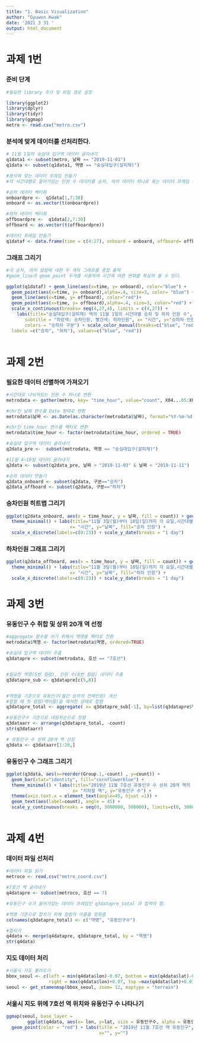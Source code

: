 ---
title: "1. Basic Visualization"
author: "Gyuwon Kwak"
date: '2021 3 31 '
output: html_document
---

# 과제 1번

### 준비 단계
```{r}
#필요한 library 추가 및 파일 경로 설정

library(ggplot2)
library(dplyr)
library(tidyr)
library(ggmap)
metro <- read.csv("metro.csv")
```

### 분석에 맞게 데이터를 선처리한다.

```{r}

# 11월 1일의 숭실대 입구역 데이터 골라내기
q1data1 <- subset(metro, 날짜 == "2019-11-01")
q1data <- subset(q1data1, 역명 == "숭실대입구(살피재)")

#분석에 맞는 데이터 프레임 만들기
#각 시간대별로 들어가있는 인원 수 데이터를 승차, 하차 데이터 하나로 묶는 데이터 프레임 만들기

#승차 데이터 벡터화
onboardpre <-  q1data[1,7:30]
onboard <- as.vector(t(onboardpre))

#하차 데이터 벡터화
offboardpre <-  q1data[2,7:30]
offboard <- as.vector(t(offboardpre))

#데이터 프레임 만들기
q1dataf <- data.frame(time = c(4:27), onboard = onboard, offboard= offboard)

```

### 그래프 그리기

```{r}

#각 승차, 하차 칼럼에 대한 두 개의 그래프를 중첩 출력
#geom_line과 geom_point 두개를 사용하여 시간에 따른 변화를 확실히 볼 수 있다.

ggplot(q1dataf) + geom_line(aes(x=time, y= onboard), color="blue") + 
  geom_point(aes(x=time, y= onboard),alpha=.4, size=3, color= "blue") +
  geom_line(aes(x=time, y= offboard), color="red")+
  geom_point(aes(x=time, y= offboard),alpha=.4, size=3, color="red") +
  scale_x_continuous(breaks= seq(4,27,4), limits = c(4,27)) +
    labs(title="숭실대입구(살피재) 역의 11월 1일의 시간대별 승차 및 하차 인원 수",
       subtitle = "파란색: 승차인원, 빨간색: 하차인원", x= "시간", y="승하차 인원",
       colors = "승하차 구분") + scale_color_manual(breaks=c("blue", "red"),
  labels =c("승차", "하차"), values=c("blue", "red"))
  

```

# 과제 2번

### 필요한 데이터 선별하여 가져오기
```{r}

#시간대로 나눠져있는 인원 수 하나로 변환
metrodata <- gather(metro, key= "time_hour", value="count", X04...05:X03...04)

#chr인 날짜 변수를 Date 형태로 변환
metrodata$날짜 <- as.Date(as.character(metrodata$날짜), format="%Y-%m-%d")

#chr인 time_hour 변수를 팩터로 변환
metrodata$time_hour <- factor(metrodata$time_hour, ordered = TRUE)

#숭실대 입구역 데이터 골라내기
q2data_pre <-  subset(metrodata, 역명 == "숭실대입구(살피재)")

#11월 4~10일 데이터 골라내기
q2data <- subset(q2data_pre, 날짜 > "2019-11-03" & 날짜 < "2019-11-11")

#승차 데이터 만들기
q2data_onboard <- subset(q2data, 구분=="승차")
q2data_offboard <- subset(q2data, 구분=="하차")

```


### 승차인원 히트맵 그리기
```{r}

ggplot(q2data_onboard, aes(x = time_hour, y = 날짜, fill = count)) + geom_tile() +
  theme_minimal() + labs(title="11월 3일(월)부터 10일(일)까지 각 요일,시간대별 승차인원 분포",
                        x= "시간", y="날짜", fill="승차 인원") +
  scale_x_discrete(labels=c(0:23)) + scale_y_date(breaks = "1 day")


```


### 하차인원 그래프 그리기
```{r}

ggplot(q2data_offboard, aes(x = time_hour, y = 날짜, fill = count)) + geom_tile() +
  theme_minimal() + labs(title="11월 3일(월)부터 10일(일)까지 각 요일,시간대별 하차인원 분포",
                        x= "시간", y="날짜", fill="하차 인원") +
  scale_x_discrete(labels=c(0:23)) + scale_y_date(breaks = "1 day")

```


# 과제 3번

### 유동인구 수 취합 및 상위 20개 역 선정
```{r}


#aggregate 함수를 쓰기 위해서 역명을 팩터로 전환
metrodata$역명 <- factor(metrodata$역명, ordered=TRUE)

#숭실대 입구역 데이터 추출
q3datapre <- subset(metrodata, 호선 == "7호선")


#필요한 역명(5번 컬럼), 인원 수(8번 컬럼) 데이터 추출
q3datapre_sub <- q3datapre[c(5,8)]


#역명을 기준으로 유동인구(월간 승하차 전체인원) 계산
#합할 때 첫 칼럼(역이름)을 제거한 상태로 합함
q3datapre_total <- aggregate( x= q3datapre_sub[-1], by=list(q3datapre$역명), sum)

#유동인구수 기준으로 내림차순으로 정렬
q3dataarr <- arrange(q3datapre_total, -count)
str(q3dataarr)

# 유동인구 수 상위 20개 역 선정 
q3data <- q3dataarr[1:20,]
```

### 유동인구 수 그래프 그리기 
```{r}

ggplot(q3data, aes(x=reorder(Group.1,-count) , y=count)) +
  geom_bar(stat="identity", fill="cornflowerblue") +
  theme_minimal() + labs(title="2019년 11월 7호선 유동인구 수 상위 20개 역의 유동인구 수", 
                         x= "지하철 역", y="유동인구 수") + 
  theme(axis.text.x = element_text(angle=45, hjust =1)) + 
  geom_text(aes(label=count), angle = 45) + 
  scale_y_continuous(breaks = seq(0, 3000000, 500000), limits=c(0, 3000000))
  

```
# 과제 4번

### 데이터 파일 선처리
```{r}

#데이터 파일 읽기
metroco <- read.csv("metro_coord.csv")

#7호선 역 골라내기
q4datapre <- subset(metroco, 호선 == 7)

#유동인구 수가 들어가있는 데이터 프레임인 q3datapre_total 과 합쳐야 함.

#역명 기준으로 합치기 위해 칼럼의 이름을 맞춰줌
colnames(q3datapre_total) <- c("역명", "유동인구수")

#합치기
q4data <- merge(q4datapre, q3datapre_total, by = "역명")
str(q4data)
```

### 지도 데이터 처리
```{r}

#서울시 지도 불러오기
bbox_seoul <- c(left = min(q4data$lon)-0.07, bottom = min(q4data$lat)-0.07, 
                right = max(q4data$lon)+0.07, top =max(q4data$lat)+0.07)
seoul <- get_stamenmap(bbox_seoul, zoom= 12, maptype = "terrain")

```

### 서울시 지도 위에 7호선 역 위치와 유동인구 수 나타나기
```{r}

ggmap(seoul, base_layer = 
        ggplot(q4data, aes(x= lon, y=lat, size = 유동인구수, alpha = 유동인구수))) +
  geom_point(color = "red") + labs(title = "2019년 11월 7호선 역 유동인구", 
                                   x="", y="")

```